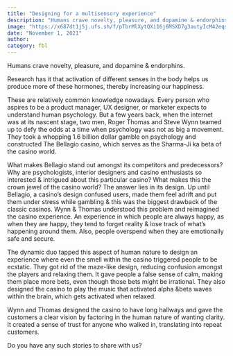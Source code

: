 ```yaml
---
title: "Designing for a multisensory experience"
description: "Humans crave novelty, pleasure, and dopamine & endorphins."
image: "https://x687dt1j5j.ufs.sh/f/pTbrMlXytQXi16j6MSXD7g3autyIcM42eqsf6Vb5PvXwEiWU"
date: "November 1, 2021"
author:
category: fbl
---
```


Humans crave novelty, pleasure, and dopamine & endorphins.

Research has it that activation of different senses in the body helps us produce more of these hormones, thereby increasing our happiness.

These are relatively common knowledge nowadays. Every person who aspires to be a product manager, UX designer, or marketer expects to understand human psychology. But a few years back, when the internet was at its nascent stage, two men, Roger Thomas and Steve Wynn teamed up to defy the odds at a time when psychology was not as big a movement. They took a whopping 1.6 billion dollar gamble on psychology and constructed The Bellagio casino, which serves as the Sharma-Ji ka beta of the casino world.

What makes Bellagio stand out amongst its competitors and predecessors? Why are psychologists, interior designers and casino enthusiasts so interested & intrigued about this particular casino? What makes this the crown jewel of the casino world? The answer lies in its design. Up until Bellagio, a casino’s design confused users, made them feel adrift and put them under stress while gambling & this was the biggest drawback of the classic casinos. Wynn & Thomas understood this problem and reimagined the casino experience. An experience in which people are always happy, as when they are happy, they tend to forget reality & lose track of what’s happening around them. Also, people overspend when they are emotionally safe and secure.

The dynamic duo tapped this aspect of human nature to design an experience where even the smell within the casino triggered people to be ecstatic. They got rid of the maze-like design, reducing confusion amongst the players and relaxing them. It gave people a false sense of calm, making them place more bets, even though those bets might be irrational. They also designed the casino to play the music that activated alpha &beta waves within the brain, which gets activated when relaxed.

Wynn and Thomas designed the casino to have long hallways and gave the customers a clear vision by factoring in the human nature of wanting clarity. It created a sense of trust for anyone who walked in, translating into repeat customers.

Do you have any such stories to share with us?
